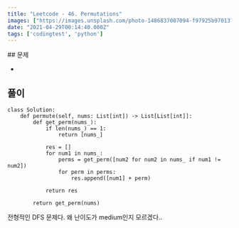 ```yaml
---
title: "Leetcode - 46. Permutations"
images: ["https://images.unsplash.com/photo-1486837007094-f97925b97013?crop=entropy&cs=tinysrgb&fit=max&fm=jpg&ixid=MnwxMTc3M3wwfDF8c2VhcmNofDEyfHxwZXJtfGVufDB8fHx8MTYxOTY1NTQxNg&ixlib=rb-1.2.1&q=80&w=2000"]
date: "2021-04-29T00:14:40.000Z"
tags: ['codingtest', 'python']
---
```


<TOCInline toc={props.toc} asDisclosure />
## 문제

* [](https://leetcode.com/problems/permutations/)

## 풀이

```
class Solution:
    def permute(self, nums: List[int]) -> List[List[int]]:
        def get_perm(nums_):
            if len(nums_) == 1:
                return [nums_]

            res = []
            for num1 in nums_:
                perms = get_perm([num2 for num2 in nums_ if num1 != num2])
                for perm in perms:
                    res.append([num1] + perm)

            return res

        return get_perm(nums)

```

전형적인 DFS 문제다. 왜 난이도가 medium인지 모르겠다..
